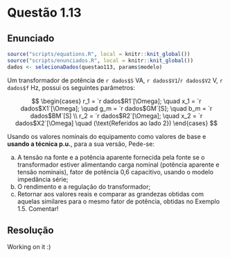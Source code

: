 <!-- Criado por Djonathan Quadras -->

# Questão 1.13 {-}

## Enunciado {-}


```r
source("scripts/equations.R", local = knitr::knit_global())
source("scripts/enunciados.R", local = knitr::knit_global())
dados <- selecionaDados(questao113, params$modelo)
```


Um transformador de potência de `r dados$S` VA, `r dados$V1`/`r dados$V2` V, `r dados$f` Hz, possui os seguintes parâmetros:

$$
\begin{cases}
  r_1 = `r dados$R1`[\Omega]; \quad x_1 = `r dados$X1`[\Omega]; \quad g_m = `r dados$GM`[S]; \quad b_m = `r dados$BM`[S] \\
  r_2 = `r dados$R2`[\Omega]; \quad x_2 = `r dados$X2`[\Omega] \quad (\text{Referidos ao lado 2})
\end{cases}
$$

Usando os valores nominais do equipamento como valores de base e **usando a técnica p.u.**, para a sua versão, Pede-se:

a. A tensão na fonte e a potência aparente fornecida pela fonte se o transformador estiver alimentando carga nominal (potência aparente e tensão nominais), fator de potência 0,6 capacitivo, usando o modelo impedância série; 
b. O rendimento e a regulação do transformador;
c. Retornar aos valores reais e comparar as grandezas obtidas com aquelas similares para o mesmo fator de potência, obtidas no Exemplo 1.5. Comentar! 


## Resolução {-}

Working on it :)